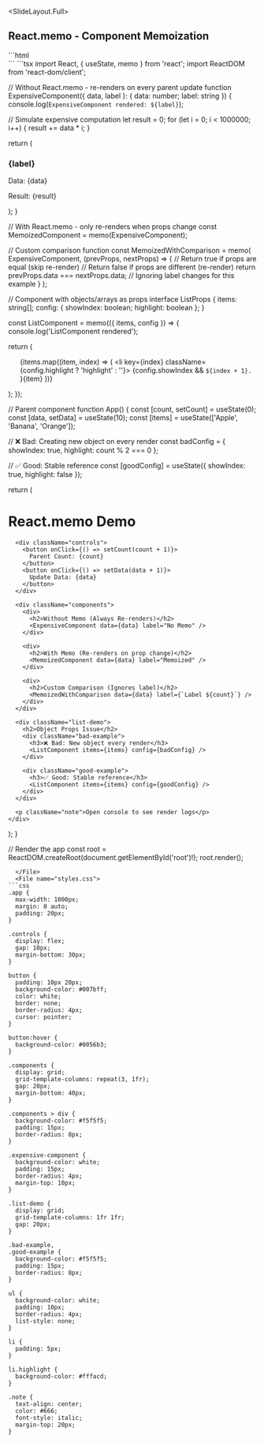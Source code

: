 
<SlideLayout.Full>
## React.memo - Component Memoization

<CodeDisplay>
  <File name="index.html">
```html
<!DOCTYPE html>
<html lang="en">
<head>
    <meta charset="UTF-8">
    <meta name="viewport" content="width=device-width, initial-scale=1.0">
    <title>React.memo</title>
</head>
<body>
    <div id="root"></div>
    <script type="module" src="./App.tsx"></script>
</body>
</html>
```
  </File>
  <File name="App.tsx">
```tsx
import React, { useState, memo } from 'react';
import ReactDOM from 'react-dom/client';

// Without React.memo - re-renders on every parent update
function ExpensiveComponent({ data, label }: { data: number; label: string }) {
  console.log(`ExpensiveComponent rendered: ${label}`);
  
  // Simulate expensive computation
  let result = 0;
  for (let i = 0; i < 1000000; i++) {
    result += data * i;
  }
  
  return (
    <div className="expensive-component">
      <h3>{label}</h3>
      <p>Data: {data}</p>
      <p>Result: {result}</p>
    </div>
  );
}

// With React.memo - only re-renders when props change
const MemoizedComponent = memo(ExpensiveComponent);

// Custom comparison function
const MemoizedWithComparison = memo(
  ExpensiveComponent,
  (prevProps, nextProps) => {
    // Return true if props are equal (skip re-render)
    // Return false if props are different (re-render)
    return prevProps.data === nextProps.data;
    // Ignoring label changes for this example
  }
);

// Component with objects/arrays as props
interface ListProps {
  items: string[];
  config: { showIndex: boolean; highlight: boolean };
}

const ListComponent = memo<ListProps>(({ items, config }) => {
  console.log('ListComponent rendered');
  
  return (
    <ul>
      {items.map((item, index) => (
        <li key={index} className={config.highlight ? 'highlight' : ''}>
          {config.showIndex && `${index + 1}. `}{item}
        </li>
      ))}
    </ul>
  );
});

// Parent component
function App() {
  const [count, setCount] = useState(0);
  const [data, setData] = useState(10);
  const [items] = useState(['Apple', 'Banana', 'Orange']);
  
  // ❌ Bad: Creating new object on every render
  const badConfig = { showIndex: true, highlight: count % 2 === 0 };
  
  // ✅ Good: Stable reference
  const [goodConfig] = useState({ showIndex: true, highlight: false });

  return (
    <div className="app">
      <h1>React.memo Demo</h1>
      
      <div className="controls">
        <button onClick={() => setCount(count + 1)}>
          Parent Count: {count}
        </button>
        <button onClick={() => setData(data + 1)}>
          Update Data: {data}
        </button>
      </div>

      <div className="components">
        <div>
          <h2>Without Memo (Always Re-renders)</h2>
          <ExpensiveComponent data={data} label="No Memo" />
        </div>

        <div>
          <h2>With Memo (Re-renders on prop change)</h2>
          <MemoizedComponent data={data} label="Memoized" />
        </div>

        <div>
          <h2>Custom Comparison (Ignores label)</h2>
          <MemoizedWithComparison data={data} label={`Label ${count}`} />
        </div>
      </div>

      <div className="list-demo">
        <h2>Object Props Issue</h2>
        <div className="bad-example">
          <h3>❌ Bad: New object every render</h3>
          <ListComponent items={items} config={badConfig} />
        </div>
        
        <div className="good-example">
          <h3>✅ Good: Stable reference</h3>
          <ListComponent items={items} config={goodConfig} />
        </div>
      </div>

      <p className="note">Open console to see render logs</p>
    </div>
  );
}

// Render the app
const root = ReactDOM.createRoot(document.getElementById('root')!);
root.render(<App />);
```
  </File>
  <File name="styles.css">
```css
.app {
  max-width: 1000px;
  margin: 0 auto;
  padding: 20px;
}

.controls {
  display: flex;
  gap: 10px;
  margin-bottom: 30px;
}

button {
  padding: 10px 20px;
  background-color: #007bff;
  color: white;
  border: none;
  border-radius: 4px;
  cursor: pointer;
}

button:hover {
  background-color: #0056b3;
}

.components {
  display: grid;
  grid-template-columns: repeat(3, 1fr);
  gap: 20px;
  margin-bottom: 40px;
}

.components > div {
  background-color: #f5f5f5;
  padding: 15px;
  border-radius: 8px;
}

.expensive-component {
  background-color: white;
  padding: 15px;
  border-radius: 4px;
  margin-top: 10px;
}

.list-demo {
  display: grid;
  grid-template-columns: 1fr 1fr;
  gap: 20px;
}

.bad-example,
.good-example {
  background-color: #f5f5f5;
  padding: 15px;
  border-radius: 8px;
}

ul {
  background-color: white;
  padding: 10px;
  border-radius: 4px;
  list-style: none;
}

li {
  padding: 5px;
}

li.highlight {
  background-color: #fffacd;
}

.note {
  text-align: center;
  color: #666;
  font-style: italic;
  margin-top: 20px;
}
```
  </File>
</CodeDisplay>
</SlideLayout.Full>